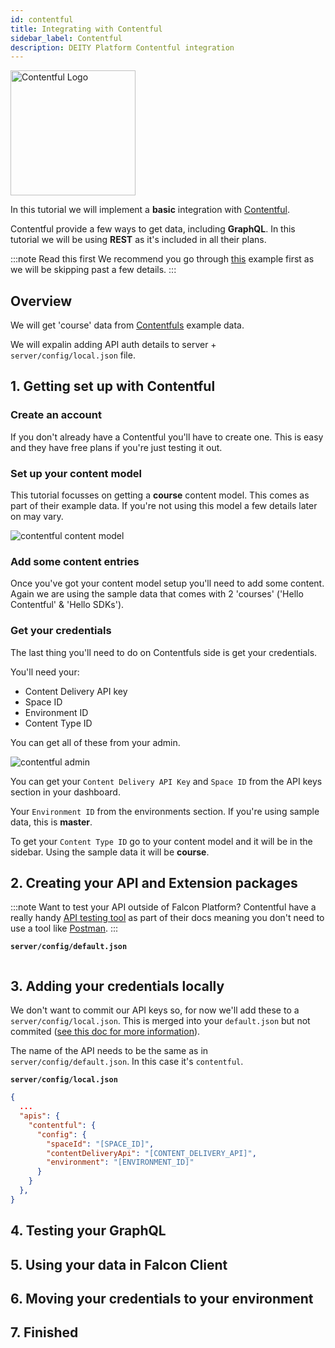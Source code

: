 ```yaml
---
id: contentful
title: Integrating with Contentful
sidebar_label: Contentful
description: DEITY Platform Contentful integration
---
```


<a href="https://www.contentful.com/" rel="noreferrer noopener" target="_blank" aria-label="visit the Contentful site">
  <img src="/img/docs/platform/contentful-logo.svg" alt="Contentful Logo" width="200" style={{margin: '0 0 40px'}}/>
</a>

In this tutorial we will implement a **basic** integration with <a href="https://www.contentful.com//" target="_blank" rel="noopener noreferrer">Contentful</a>.

Contentful provide a few ways to get data, including **GraphQL**. In this tutorial we will be using **REST** as it's included in all their plans.

:::note Read this first
We recommend you go through [this](json-placeholder) example first as we will be skipping past a few details.
:::

## Overview

We will get 'course' data from <a href="https://www.contentful.com/" rel="noreferrer noopener" target="_blank">Contentfuls</a> example data. 

We will expalin adding API auth details to server + `server/config/local.json` file.

## 1. Getting set up with Contentful

### Create an account

If you don't already have a Contentful you'll have to create one. This is easy and they have free plans if you're just testing it out.

### Set up your content model

This tutorial focusses on getting a **course** content model. This comes as part of their example data.  If you're not using this model a few details later on may vary.

![contentful content model](/img/docs/platform/contentful-data.png)

### Add some content entries

Once you've got your content model setup you'll need to add some content. Again we are using the sample data that comes with 2 'courses' ('Hello Contentful' & 'Hello SDKs').

### Get your credentials

The last thing you'll need to do on Contentfuls side is get your credentials.

You'll need your:

- Content Delivery API key
- Space ID
- Environment ID
- Content Type ID

You can get all of these from your admin.

![contentful admin](/img/docs/platform/contentful-admin.png)

You can get your `Content Delivery API Key` and `Space ID` from the API keys section in your dashboard.

Your `Environment ID` from the environments section. If you're using sample data, this is **master**.

To get your `Content Type ID` go to your content model and it will be in the sidebar. Using the sample data it will be **course**.

## 2. Creating your API and Extension packages

:::note Want to test your API outside of Falcon Platform?
Contentful have a really handy <a href="https://www.contentful.com/developers/docs/references/content-delivery-api/#/reference/content-types/content-type/get-a-single-content-type/console" rel="noopener noreferrer" target="_blank">API testing tool</a> as part of their docs meaning you don't need to use a tool like <a href="https://www.postman.com/" target="_blank" rel="noreferrer noopenner">Postman</a>.
:::

**`server/config/default.json`**
```json
```

## 3. Adding your credentials locally

We don't want to commit our API keys so, for now we'll add these to a `server/config/local.json`. This is merged into your `default.json` but not commited ([see this doc for more information](/docs/platform/client/configuration)).

The name of the API needs to be the same as in `server/config/default.json`. In this case it's `contentful`.

**`server/config/local.json`**
```json
{
  ...
  "apis": {
    "contentful": {
      "config": {
        "spaceId": "[SPACE_ID]",
        "contentDeliveryApi": "[CONTENT_DELIVERY_API]",
        "environment": "[ENVIRONMENT_ID]"
      }
    }
  },
}

```

## 4. Testing your GraphQL

## 5. Using your data in Falcon Client

## 6. Moving your credentials to your environment

## 7. Finished
